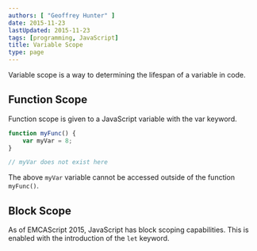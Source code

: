 ```yaml
---
authors: [ "Geoffrey Hunter" ]
date: 2015-11-23
lastUpdated: 2015-11-23
tags: [programming, JavaScript]
title: Variable Scope
type: page
---
```


Variable scope is a way to determining the lifespan of a variable in code.

## Function Scope

Function scope is given to a JavaScript variable with the var keyword.

```js
function myFunc() {
    var myVar = 8;
}

// myVar does not exist here
```

The above `myVar` variable cannot be accessed outside of the function `myFunc()`.

## Block Scope

As of EMCAScript 2015, JavaScript has block scoping capabilities. This is enabled with the introduction of the `let` keyword.
